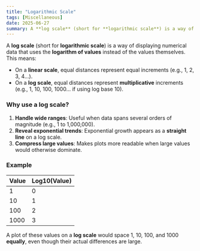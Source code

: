 ```yaml
---
title: "Logarithmic Scale"
tags: [Miscellaneous]
date: 2025-06-27
summary: A **log scale** (short for **logarithmic scale**) is a way of displaying numerical data that uses the **logarithm of values** instead of the values themselves.
---
```


A **log scale** (short for **logarithmic scale**) is a way of displaying numerical data that uses the **logarithm of values** instead of the values themselves. This means:

- On a **linear scale**, equal distances represent equal increments (e.g., 1, 2, 3, 4...).
- On a **log scale**, equal distances represent **multiplicative** increments (e.g., 1, 10, 100, 1000... if using log base 10).

### Why use a log scale?

1. **Handle wide ranges**: Useful when data spans several orders of magnitude (e.g., 1 to 1,000,000).
2. **Reveal exponential trends**: Exponential growth appears as a **straight line** on a log scale.
3. **Compress large values**: Makes plots more readable when large values would otherwise dominate.

### Example

| Value | Log10(Value) |
| ----- | ------------ |
| 1     | 0            |
| 10    | 1            |
| 100   | 2            |
| 1000  | 3            |

A plot of these values on a **log scale** would space 1, 10, 100, and 1000 **equally**, even though their actual differences are large.
